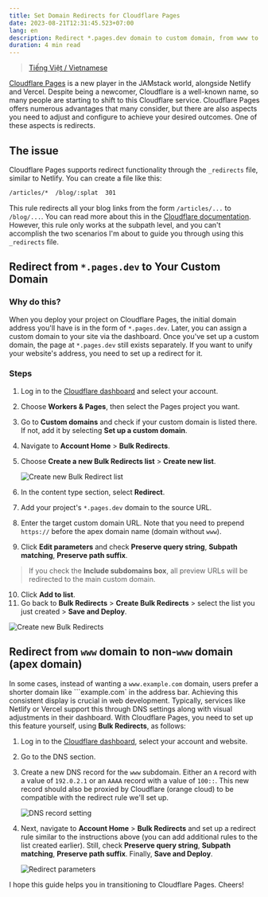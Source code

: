 ```yaml
---
title: Set Domain Redirects for Cloudflare Pages
date: 2023-08-21T12:31:45.523+07:00
lang: en
description: Redirect *.pages.dev domain to custom domain, from www to non-www (apex) domain
duration: 4 min read
---
```


> [Tiếng Việt / Vietnamese](/posts/cloudflare-pages-domain-redirects-vi)

[<span class="i-[simple-icons--cloudflarepages]" /> Cloudflare Pages](https://pages.cloudflare.com/) is a new player in the JAMstack world, alongside Netlify and Vercel. Despite being a newcomer, Cloudflare is a well-known name, so many people are starting to shift to this Cloudflare service. Cloudflare Pages offers numerous advantages that many consider, but there are also aspects you need to adjust and configure to achieve your desired outcomes. One of these aspects is redirects.

## The issue

Cloudflare Pages supports redirect functionality through the `_redirects` file, similar to Netlify. You can create a file like this:

```txt
/articles/*  /blog/:splat  301
```

This rule redirects all your blog links from the form `/articles/...` to `/blog/...`. You can read more about this in the [Cloudflare documentation](https://developers.cloudflare.com/pages/platform/redirects/). However, this rule only works at the subpath level, and you can't accomplish the two scenarios I'm about to guide you through using this `_redirects` file.

## Redirect from `*.pages.dev` to Your Custom Domain

### Why do this?

When you deploy your project on Cloudflare Pages, the initial domain address you'll have is in the form of `*.pages.dev`. Later, you can assign a custom domain to your site via the dashboard. Once you've set up a custom domain, the page at `*.pages.dev` still exists separately. If you want to unify your website's address, you need to set up a redirect for it.

### Steps

1. Log in to the [Cloudflare dashboard](https://dash.cloudflare.com/?to=/:account/pages/view/:pages-project/domains) and select your account.
2. Choose **Workers & Pages**, then select the Pages project you want.
3. Go to **Custom domains** and check if your custom domain is listed there. If not, add it by selecting **Set up a custom domain**.
4. Navigate to **Account Home** > **Bulk Redirects**.
5. Choose **Create a new Bulk Redirects list** > **Create new list**.

   <Image src={createNewBulkRedirectList} alt="Create new Bulk Redirect list" class="rounded-lg dark:invert-95" />

6. In the content type section, select **Redirect**.
7. Add your project's `*.pages.dev` domain to the source URL.
8. Enter the target custom domain URL. Note that you need to prepend `https://` before the apex domain name (domain without `www`).
9. Click **Edit parameters** and check **Preserve query string**, **Subpath matching**, **Preserve path suffix**.

> If you check the **Include subdomains box**, all preview URLs will be redirected to the main custom domain.

10. Click **Add to list**.
11. Go back to **Bulk Redirects** > **Create Bulk Redirects** > select the list you just created > **Save and Deploy**.

   <Image src={createNewBulkRedirect} alt="Create new Bulk Redirects" class="rounded-lg dark:invert-95" />

## Redirect from `www` domain to non-`www` domain (apex domain)

In some cases, instead of wanting a `www.example.com` domain, users prefer a shorter domain like ```example.com` in the address bar. Achieving this consistent display is crucial in web development. Typically, services like Netlify or Vercel support this through DNS settings along with visual adjustments in their dashboard. With Cloudflare Pages, you need to set up this feature yourself, using **Bulk Redirects**, as follows:

1. Log in to the [Cloudflare dashboard](https://dash.cloudflare.com/), select your account and website.
2. Go to the DNS section.
3. Create a new DNS record for the `www` subdomain. Either an `A` record with a value of `192.0.2.1` or an `AAAA` record with a value of `100::`. This new record should also be proxied by Cloudflare (orange cloud) to be compatible with the redirect rule we'll set up.

   <Image src={wwwSubdomain} alt="DNS record setting" class="rounded-lg dark:invert-95" />

4. Next, navigate to **Account Home** > **Bulk Redirects** and set up a redirect rule similar to the instructions above (you can add additional rules to the list created earlier). Still, check **Preserve query string**, **Subpath matching**, **Preserve path suffix**. Finally, **Save and Deploy**.

   <Image src={redirectParameters} alt="Redirect parameters" class="rounded-lg dark:invert-95" />

I hope this guide helps you in transitioning to Cloudflare Pages. Cheers!
